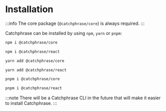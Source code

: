 
# Installation

:::info
The core package (`@catchphrase/core`) is always required.
:::

Catchphrase can be installed by using `npm`, `yarn` or `pnpm`:

<Tabs>
<TabItem value="npm" label="npm">

```bash
npm i @catchphrase/core
```

```bash
npm i @catchphrase/react
```

</TabItem>
<TabItem value="yarn" label="yarn">

```bash
yarn add @catchphrase/core
```

```bash
yarn add @catchphrase/react
```

</TabItem>
<TabItem value="pnpm" label="pnpm">

```bash
pnpm i @catchphrase/core
```

```bash
pnpm i @catchphrase/react
```

</TabItem>
</Tabs>

:::note
There will be a Catchphrase CLI in the future that will make it easier to install Catchphrase.
:::
